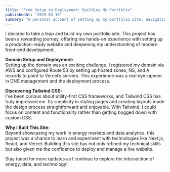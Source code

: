```yaml
---
title: "From Setup to Deployment: Building My Portfolio"
publishedAt: "2025-03-18"
summary: "A personal account of setting up my portfolio site, navigating deployment, and discovering the simplicity of Tailwind CSS."
---
```


I decided to take a leap and build my own portfolio site. This project has been a rewarding journey, offering me hands-on experience with setting up a production-ready website and deepening my understanding of modern front-end development.

**Domain Setup and Deployment:**  
Setting up the domain was an exciting challenge. I registered my domain via AWS and configured Route 53 by setting up hosted zones, NS, and A records to point to Vercel’s servers. This experience was a real eye-opener in DNS management and the deployment process.

**Discovering Tailwind CSS:**  
I’ve been curious about utility-first CSS frameworks, and Tailwind CSS has truly impressed me. Its simplicity in styling pages and creating layouts made the design process straightforward and enjoyable. With Tailwind, I could focus on content and functionality rather than getting bogged down with custom CSS.

**Why I Built This Site:**  
Beyond showcasing my work in energy markets and data analytics, this project was a chance to learn and experiment with technologies like Next.js, React, and Vercel. Building this site has not only refined my technical skills but also given me the confidence to deploy and manage a live website.

Stay tuned for more updates as I continue to explore the intersection of energy, data, and technology!
